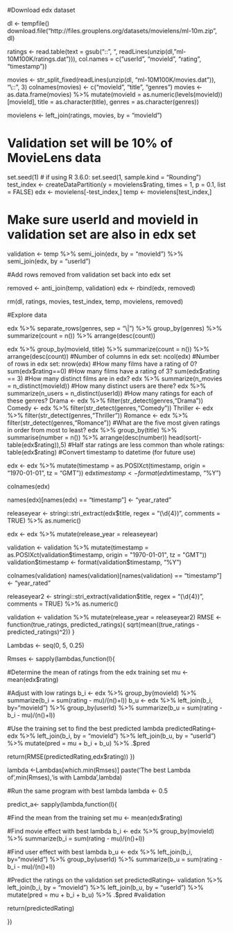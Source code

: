 #Download edx dataset

dl <- tempfile()
download.file("http://files.grouplens.org/datasets/movielens/ml-10m.zip", dl)

ratings <- read.table(text = gsub("::", "\t", readLines(unzip(dl, "ml-10M100K/ratings.dat"))),
                      col.names = c("userId", "movieId", "rating", "timestamp"))

movies <- str_split_fixed(readLines(unzip(dl, "ml-10M100K/movies.dat")), "\\::", 3)
colnames(movies) <- c("movieId", "title", "genres")
movies <- as.data.frame(movies) %>% mutate(movieId = as.numeric(levels(movieId))[movieId],
                                           title = as.character(title),
                                           genres = as.character(genres))

movielens <- left_join(ratings, movies, by = "movieId")

# Validation set will be 10% of MovieLens data

set.seed(1) # if using R 3.6.0: set.seed(1, sample.kind = "Rounding")
test_index <- createDataPartition(y = movielens$rating, times = 1, p = 0.1, list = FALSE)
edx <- movielens[-test_index,]
temp <- movielens[test_index,]

# Make sure userId and movieId in validation set are also in edx set

validation <- temp %>% 
  semi_join(edx, by = "movieId") %>%
  semi_join(edx, by = "userId")

#Add rows removed from validation set back into edx set

removed <- anti_join(temp, validation)
edx <- rbind(edx, removed)

rm(dl, ratings, movies, test_index, temp, movielens, removed)

#Explore data

edx %>% separate_rows(genres, sep = "\\|") %>%
  group_by(genres) %>%
  summarize(count = n()) %>%
  arrange(desc(count))

edx %>% group_by(movieId, title) %>%
  summarize(count = n()) %>%
  arrange(desc(count))
#Number of columns in edx set: 
ncol(edx) 
#Number of rows in edx set: 
nrow(edx) 
#How many films have a rating of 0? 
sum(edx$rating==0) 
#How many films have a rating of 3? 
sum(edx$rating == 3)
#How many distinct films are in edx?
edx %>% summarize(n_movies = n_distinct(movieId)) 
#How many distinct users are there?
edx %>% summarize(n_users = n_distinct(userId))
#How many ratings for each of these genres?
Drama <- edx %>% filter(str_detect(genres,"Drama"))
Comedy <- edx %>% filter(str_detect(genres,"Comedy"))
Thriller <- edx %>% filter(str_detect(genres,"Thriller"))
Romance <- edx %>% filter(str_detect(genres,"Romance")) 
#What are the five most given ratings in order from most to least?
edx %>% group_by(title) %>% summarise(number = n()) %>%
  arrange(desc(number))
head(sort(-table(edx$rating)),5)
#Half star ratings are less common than whole ratings:
table(edx$rating)
#Convert timestamp to datetime (for future use)

edx <- edx %>% mutate(timestamp = as.POSIXct(timestamp, origin = "1970-01-01", 
                                             tz = "GMT"))
edx$timestamp <- format(edx$timestamp, "%Y")

colnames(edx)

names(edx)[names(edx) == "timestamp"] <- "year_rated"

releaseyear <- stringi::stri_extract(edx$title, regex = "(\\d{4})", comments = TRUE) %>% 
  as.numeric()

edx <- edx %>% mutate(release_year = releaseyear)

validation <- validation %>% mutate(timestamp = as.POSIXct(validation$timestamp, 
                                                           origin = "1970-01-01", tz = "GMT"))
validation$timestamp <- format(validation$timestamp, "%Y")

colnames(validation)
names(validation)[names(validation) == "timestamp"] <- "year_rated"

releaseyear2 <- stringi::stri_extract(validation$title, regex = "(\\d{4})", 
                                      comments = TRUE) %>% as.numeric()

validation <- validation %>% mutate(release_year = releaseyear2)
RMSE <- function(true_ratings, predicted_ratings){
  sqrt(mean((true_ratings - predicted_ratings)^2))
}

Lambdas <- seq(0, 5, 0.25)

Rmses <- sapply(lambdas,function(l){
  
#Determine the mean of ratings from the edx training set
  mu <- mean(edx$rating)
  
#Adjust with low ratings
  b_i <- edx %>% 
    group_by(movieId) %>%
    summarize(b_i = sum(rating - mu)/(n()+l))
  b_u <- edx %>% 
    left_join(b_i, by="movieId") %>%
    group_by(userId) %>%
    summarize(b_u = sum(rating - b_i - mu)/(n()+l))
   
  
#Use the training set to find the best predicted lambda 
  predictedRating<- 
    edx %>% 
    left_join(b_i, by = "movieId") %>%
    left_join(b_u, by = "userId") %>%
    mutate(pred = mu + b_i + b_u) %>%
    .$pred
  
  return(RMSE(predictedRating,edx$rating))
})

lambda <-Lambdas[which.min(Rmses)]
paste('The best Lambda of',min(Rmses),'is with Lambda',lambda)

#Run the same program with best lambda
lambda <- 0.5

predict_a<- sapply(lambda,function(l){
  
#Find the mean from the training set
  mu <- mean(edx$rating)
  
#Find movie effect with best lambda
  b_i <- edx %>% 
    group_by(movieId) %>%
    summarize(b_i = sum(rating - mu)/(n()+l))
  
#Find user effect with best lambda
  b_u <- edx %>% 
    left_join(b_i, by="movieId") %>%
    group_by(userId) %>%
    summarize(b_u = sum(rating - b_i - mu)/(n()+l))
  
#Predict the ratings on the validation set
  predictedRating<- 
    validation %>% 
    left_join(b_i, by = "movieId") %>%
    left_join(b_u, by = "userId") %>%
    mutate(pred = mu + b_i + b_u) %>%
    .$pred #validation
  
  return(predictedRating)
  
})

